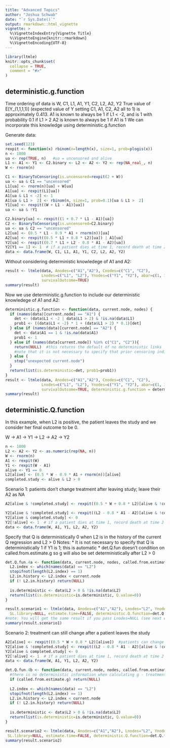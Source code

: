 ```yaml
---
title: "Advanced Topics"
author: "Joshua Schwab"
date: "`r Sys.Date()`"
output: rmarkdown::html_vignette
vignette: >
  %\VignetteIndexEntry{Vignette Title}
  %\VignetteEngine{knitr::rmarkdown}
  %\VignetteEncoding{UTF-8}
---
```


```r
library(ltmle)
knitr::opts_chunk$set(
  collapse = TRUE,
  comment = "#>"
)
```

## deterministic.g.function 
Time ordering of data is W, C1, L1, A1, Y1, C2, L2, A2, Y2
True value of E[Y_(1,1,1,1)] (expected value of Y setting C1, A1, C2, A2 all to 1)
  is approximately 0.413.
A1 is known to always be 1 if L1 < -2, and is 1 with probability 0.1 if L1 > 2 
A2 is known to always be 1 if A1 is 1 
We can incorporate this knowledge using deterministic.g.function

Generate data:
``` r
set.seed(123)
rexpit <- function(x) rbinom(n=length(x), size=1, prob=plogis(x))
n <- 1000
ua <- rep(TRUE, n)   #ua = uncensored and alive
L1 <- A1 <- Y1 <- C2.binary <- L2 <- A2 <- Y2 <- rep(NA_real_, n)
W <- rnorm(n)

C1 <- BinaryToCensoring(is.uncensored=rexpit(2 + W))
ua <- ua & C1 == "uncensored"
L1[ua] <- rnorm(n)[ua] + W[ua]
A1[ua] <- rexpit(L1[ua])
A1[ua & L1 < -2] <- 1
A1[ua & L1 >  2] <- rbinom(n, size=1, prob=0.1)[ua & L1 >  2]
Y1[ua] <- rexpit((W + L1 - A1)[ua])
ua <- ua & !Y1

C2.binary[ua] <- rexpit((1 + 0.7 * L1 - A1)[ua])
C2 <- BinaryToCensoring(is.uncensored=C2.binary)
ua <- ua & C2 == "uncensored"
L2[ua] <- (0.5 * L1 - 0.9 * A1 + rnorm(n))[ua]
A2[ua] <- rexpit((0.5 * L1 + 0.8 * L2)[ua]) | A1[ua]
Y2[ua] <- rexpit((0.7 * L1 + L2 - 0.8 * A1 - A2)[ua])
Y2[Y1 == 1] <- 1  # if a patient dies at time 1, record death at time 2 as well
data <- data.frame(W, C1, L1, A1, Y1, C2, L2, A2, Y2)
```

Without considering deterministic knowledege of A1 and A2:
```r
result <- ltmle(data, Anodes=c("A1","A2"), Cnodes=c("C1", "C2"), 
                Lnodes=c("L1", "L2"), Ynodes=c("Y1", "Y2"), abar=c(1, 1), 
                survivalOutcome=TRUE)
summary(result) 
```

Now we use deterministic.g.function to include our deterministic knowledege of A1 and A2:
``` r
deterministic.g.function <- function(data, current.node, nodes) {
  if (names(data)[current.node] == "A1") {
    det <- (data$L1 < -2 | data$L1 > 2) & !is.na(data$L1)
    prob1 <- ((data$L1 < -2) * 1 + (data$L1 > 2) * 0.1)[det]
  } else if (names(data)[current.node] == "A2") {
    det <- data$A1 == 1 & !is.na(data$A1)
    prob1 <- 1
  } else if (names(data[current.node]) %in% c("C1", "C2")){
    return(NULL)  #this returns the default of no deterministic links 
    #note that it is not necessary to specify that prior censoring indicates future censoring
  } else {
    stop("unexpected current.node")
  }
  return(list(is.deterministic=det, prob1=prob1))  
}
result <- ltmle(data, Anodes=c("A1","A2"), Cnodes=c("C1", "C2"), 
                Lnodes=c("L1", "L2"), Ynodes=c("Y1", "Y2"), abar=c(1, 1), 
                survivalOutcome=TRUE, deterministic.g.function = deterministic.g.function)
summary(result) 
```
 
## deterministic.Q.function

In this example, when L2 is positive, the patient leaves the study and we consider her final outcome to be 0. 

W -> A1 -> Y1 -> L2 -> A2 -> Y2
```r
n <- 1000
L2 <- A2 <- Y2 <- as.numeric(rep(NA, n))
W <- rnorm(n)
A1 <- rexpit(W)
Y1 <- rexpit(W - A1)
alive <- Y1 == 0
L2[alive] <- (0.5 * W - 0.9 * A1 + rnorm(n))[alive]
completed.study <- alive & L2 > 0
```

Scenario 1: patients don't change treatment after leaving study; leave their A2 as NA
```r
A2[alive & !completed.study] <- rexpit((0.5 * W + 0.8 * L2)[alive & !completed.study])

Y2[alive & !completed.study] <- rexpit((L2 - 0.8 * A1 - A2)[alive & !completed.study])
Y2[alive & completed.study] <- 0
Y2[!alive] <- 1  # if a patient dies at time 1, record death at time 2 as well
data <- data.frame(W, A1, Y1, L2, A2, Y2)
```

Specify that Q is deterministically 0 when L2 is in the history of the current Q regression and L2 > 0
Notes:
* It is not necessary to specify that Q is deterministically 1 if Y1 is 1; this is automatic
* det.Q.fun doesn't condition on called.from.estimate.g so g will also be set       deterministically after L2 > 0 

```r
det.Q.fun.4a <- function(data, current.node, nodes, called.from.estimate.g) {
  L2.index <- which(names(data) == "L2")
  stopifnot(length(L2.index) == 1)
  L2.in.history <- L2.index < current.node
  if (! L2.in.history) return(NULL)
  
  is.deterministic <- data$L2 > 0 & !is.na(data$L2)
  return(list(is.deterministic=is.deterministic, Q.value=0))
}

result.scenario1 <- ltmle(data, Anodes=c("A1","A2"), Lnodes="L2", Ynodes=c("Y1", "Y2"), abar=c(1, 1), 
  SL.library=NULL, estimate.time=FALSE, deterministic.Q.function=det.Q.fun.4a, survivalOutcome=TRUE)
#note: You will get the same result if you pass Lnodes=NULL (see next example)
summary(result.scenario1)
```

Scenario 2: treatment can still change after a patient leaves the study
```r
A2[alive] <- rexpit((0.5 * W + 0.8 * L2)[alive])  #patients can change treatment after leaving study
Y2[alive & !completed.study] <- rexpit((L2 - 0.8 * A1 - A2)[alive & !completed.study])
Y2[alive & completed.study] <- 0
Y2[!alive] <- 1  # if a patient dies at time 1, record death at time 2 as well
data <- data.frame(W, A1, Y1, L2, A2, Y2)

det.Q.fun.4b <- function(data, current.node, nodes, called.from.estimate.g) {
  #there is no deterministic information when calculating g - treatment may still change
  if (called.from.estimate.g) return(NULL)  
  
  L2.index <- which(names(data) == "L2")
  stopifnot(length(L2.index) == 1)
  L2.in.history <- L2.index < current.node
  if (! L2.in.history) return(NULL)
  
  is.deterministic <- data$L2 > 0 & !is.na(data$L2)
  return(list(is.deterministic=is.deterministic, Q.value=0))
}

result.scenario2 <- ltmle(data, Anodes=c("A1","A2"), Lnodes="L2", Ynodes=c("Y1", "Y2"), abar=c(1, 1), 
 SL.library=NULL, estimate.time=FALSE, deterministic.Q.function=det.Q.fun.4b, survivalOutcome=TRUE)
summary(result.scenario2)
```

